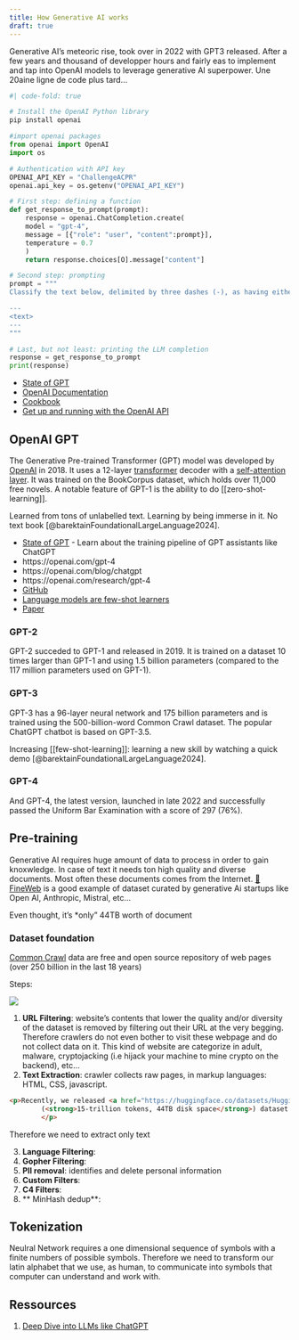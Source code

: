```yaml
---
title: How Generative AI works
draft: true
---
```


Generative AI’s meteoric rise, took over in 2022 with GPT3 released. After a few years and thousand of developper hours and fairly eas to implement and tap into OpenAI models to leverage generative AI superpower. Une 20aine ligne de code plus tard...

```python
#| code-fold: true

# Install the OpenAI Python library
pip install openai

#import openai packages
from openai import OpenAI
import os

# Authentication with API key
OPENAI_API_KEY = "ChallengeACPR"
openai.api_key = os.getenv("OPENAI_API_KEY")

# First step: defining a function
def get_response_to_prompt(prompt):
    response = openai.ChatCompletion.create(
    model = "gpt-4",
    message = [{"role": "user", "content":prompt}],
    temperature = 0.7
    )
    return response.choices[O].message["content"]

# Second step: prompting
prompt = """
Classify the text below, delimited by three dashes (-), as having either a positive or negative sentiment.

---
<text>
---
"""

# Last, but not least: printing the LLM completion
response = get_response_to_prompt
print(response)
```


- [State of GPT](https://www.youtube.com/watch?v=bZQun8Y4L2A)
- [OpenAI Documentation](https://platform.openai.com/docs/overview)
- [Cookbook](https://cookbook.openai.com/)
- [Get up and running with the OpenAI API](https://platform.openai.com/docs/quickstart?context=python)



## OpenAI GPT

The Generative Pre-trained Transformer (GPT) model was developed by [OpenAI](https://openai.com/) in 2018. It uses a 12-layer [transformer](../ai-milestones/index.qmd#transformer) decoder with a [self-attention layer](../transformer-architecture/index.qmd#self-attention-layer). It was trained on the BookCorpus dataset, which holds over 11,000 free novels. A notable feature of GPT-1
is the ability to do [[zero-shot-learning]].

Learned from tons of unlabelled text. Learning by being immerse in it.
No text book [@barektainFoundationalLargeLanguage2024].

- [State of GPT](https://www.youtube.com/watch?v=bZQun8Y4L2A) - Learn about the training pipeline of GPT assistants like ChatGPT
- https://openai.com/gpt-4
- https://openai.com/blog/chatgpt
- https://openai.com/research/gpt-4
- [GitHub](https://github.com/openai/gpt-3)
- [Language models are few-shot learners](https://openai.com/research/language-models-are-few-shot-learners)
- [Paper](https://arxiv.org/abs/2005.14165)

### GPT-2

GPT-2 succeded to GPT-1 and released in 2019. It is trained on a dataset 10 times larger than GPT-1 and using 1.5 billion parameters (compared to the 117 million parameters used on GPT-1).

### GPT-3

GPT-3 has a 96-layer neural network and 175 billion parameters and is trained using the 500-billion-word Common Crawl dataset. The popular ChatGPT chatbot is based on GPT-3.5.

Increasing [[few-shot-learning]]: learning a new skill by watching a quick demo [@barektainFoundationalLargeLanguage2024].

### GPT-4

And GPT-4, the latest version, launched in late 2022 and successfully passed the Uniform Bar Examination with a score of 297 (76%).

## Pre-training

Generative AI requires huge amount of data to process in order to gain knoxwledge. In case of text <inference> it needs ton high quality and diverse documents. Most often these documents comes from the Internet. [🍷 FineWeb](https://huggingface.co/spaces/HuggingFaceFW/blogpost-fineweb-v1) is a good example of dataset curated by generative Ai startups like Open AI, Anthropic, Mistral, etc...

Even thought, it's *only" 44TB worth of document

### Dataset foundation

[Common Crawl](https://commoncrawl.org/) data are free and open source repository of web pages (over 250 billion in the last 18 years)

Steps:

![](fineweb-recipe.png)

1. **URL Filtering**: website's contents that lower the quality and/or diversity of the dataset is removed by filtering out their URL at the very begging. Therefore crawlers do not even bother to visit these webpage and do not collect data on it. This kind of website are categorize in adult, malware, cryptojacking (i.e hijack your machine to mine crypto on the backend), etc...
2. **Text Extraction**: crawler collects raw pages, in markup languages: HTML, CSS, javascript.

```html
<p>Recently, we released <a href="https://huggingface.co/datasets/HuggingFaceFW/fineweb"><strong>🍷 FineWeb</strong></a>, a new, large-scale
        (<strong>15-trillion tokens, 44TB disk space</strong>) dataset for LLM pretraining. FineWeb is derived from 96 <a href="https://commoncrawl.org/">CommonCrawl</a> snapshots and produces <strong>better-performing LLMs than other open pretraining datasets</strong>. To bring more clarity in machine learning and advance the open understanding of how to train good quality large language models, we carefully documented and ablated all of the design choices used in FineWeb, including in-depth investigations of deduplication and filtering strategies. The present long form report is a deep dive in how to create a large and high-quality web-scale dataset for LLM pretraining. The dataset itself, 🍷 FineWeb, is available <a href="https://huggingface.co/datasets/HuggingFaceFW/fineweb">here</a>.
        </p>
```

Therefore we need to extract only text

3. **Language Filtering**:
4. **Gopher Filtering**:
5. **PII removal**: identifies and delete personal information
6. **Custom Filters**:
7. **C4 Filters**:
8. ** MinHash dedup**:

## Tokenization

Neulral Network requires a one dimensional sequence of symbols with a finite numbers of possible symbols. Therefore we need to transform our latin alphabet that we use, as human, to communicate into symbols that computer can understand and work with.

## Ressources

1. [Deep Dive into LLMs like ChatGPT](https://www.youtube.com/watch?v=7xTGNNLPyMI)
